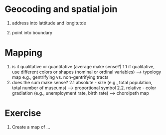 # Geocoding and spatial join

1. address into lattitude and longitutde

2. point into boundary 

# Mapping

1. is it qualitative or quantitative (average make sense?)
  1.1 if qualitative, use different colors or shapes (nominal or ordinal variables) --> typology map
    e.g., gentrifying vs. non-gentrifying tracts
2. does the sum make sense?
  2.1 absolute - size (e.g., total population, total number of museums) --> proportional symbol 
  2.2. relative - color gradiation (e.g., unemployment rate, birth rate) --> chorolpeth map


# Exercise
1. Create a map of ...

